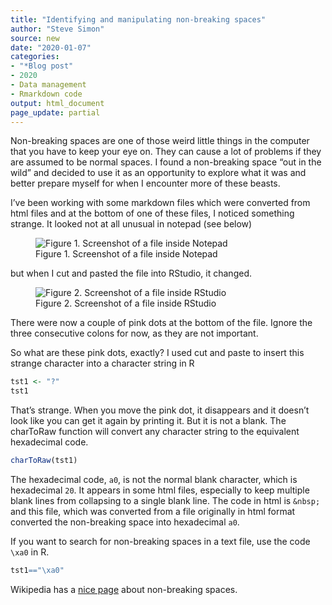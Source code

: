 ```yaml
---
title: "Identifying and manipulating non-breaking spaces"
author: "Steve Simon"
source: new
date: "2020-01-07"
categories:
- "*Blog post"
- 2020
- Data management
- Rmarkdown code
output: html_document
page_update: partial
---
```


Non-breaking spaces are one of those weird little things in the computer that you have to keep your eye on. They can cause a lot of problems if they are assumed to be normal spaces. I found a non-breaking space "out in the wild" and decided to use it as an opportunity to explore what it was and better prepare myself for when I encounter more of these beasts.

<!---More--->

I've been working with some markdown files which were converted from html files and at the bottom of one of these files, I noticed something strange. It looked not at all unusual in notepad (see below)

![Figure 1. Screenshot of a file inside Notepad](http://www.pmean.com/images/20/non-breaking-space01.png)

but when I cut and pasted the file into RStudio, it changed.

![Figure 2. Screenshot of a file inside RStudio](http://www.pmean.com/images/20/non-breaking-space02.png)

There were now a couple of pink dots at the bottom of the file. Ignore the three consecutive colons for now, as they are not important.

So what are these pink dots, exactly? I used cut and paste to insert this strange character into a character string in R

```r
tst1 <- "?"
tst1
```

That's strange. When you move the pink dot, it disappears and it doesn't look like you can get it again by printing it. But it is not a blank. The charToRaw function will convert any character string to the equivalent hexadecimal code.

```r
charToRaw(tst1)
```

The hexadecimal code, `a0`, is not the normal blank character, which is hexadecimal `20`. It appears in some html files, especially to keep multiple blank lines from collapsing to a single blank line. The code in html is `&nbsp;` and this file, which was converted from a file originally in html format converted the non-breaking space into hexadecimal `a0`.

If you want to search for non-breaking spaces in a text file, use the code `\xa0` in R.

```r
tst1=="\xa0"
```

Wikipedia has a [nice page](https://en.wikipedia.org/wiki/Non-breaking_space) about non-breaking spaces.

